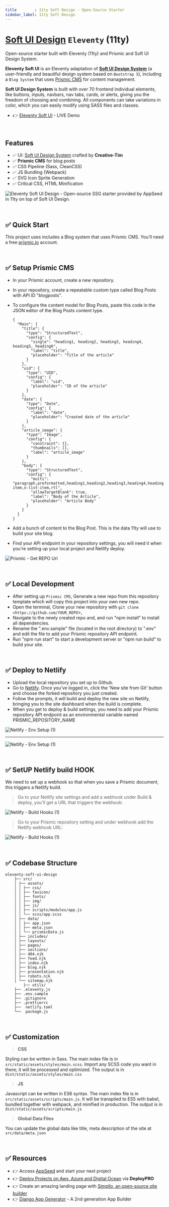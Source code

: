 ```yaml
---
title        : 11ty Soft Design - Open-Source Starter
sidebar_label: 11ty Soft Design
---
```


# [Soft UI Design](https://appseed.us/product/soft-ui-design/) `Eleventy` (11ty)

<SubHeading>Open-source starter built with Eleventy (11ty) and Prismic and Soft UI Design System.</SubHeading>

**Eleventy Soft UI** is an Eleventy adaptation of **[Soft UI Design System](https://appseed.us/product/soft-ui-design/)** (a user-friendly and beautiful design system based on `Bootstrap 5`), 
including a `Blog System` that uses [Prismic CMS](https://prismic.io/) for content management. 

**Soft UI Design System** is built with over 70 frontend individual elements, like buttons, inputs, navbars, nav tabs, cards, or alerts, giving you the freedom of choosing and combining. All components can take variations in color, which you can easily modify using SASS files and classes.

- 👉 [Eleventy Soft UI](https://eleventy-soft-ui.appseed-srv1.com/) - LIVE Demo

<br />

## **Features**

- ✅ UI: [Soft UI Design System](https://www.creative-tim.com/product/material-kit-pro-bs4?AFFILIATE=128200) crafted by **Creative-Tim**
- ✅ **Prismic CMS** for blog posts
- ✅ CSS Pipeline (Sass, CleanCSS)
- ✅ JS Bundling (Webpack)
- ✅ SVG Icon Sprite Generation
- ✅ Critical CSS, HTML Minification

![Eleventy Soft UI Design - Open-source SSG starter provided by AppSeed in 11ty on top of Soft UI Design.](https://user-images.githubusercontent.com/51070104/128602712-4b38f18d-2154-4899-a796-aec0f7435329.png)

<br />

## ✅ Quick Start

This project uses includes a Blog system that uses Prismic CMS. You'll need a free [prismic.io](http://prismic.io/) account.

<br />

## ✅ Setup Prismic CMS

- In your Prismic account, create a new repository.
- In your repository, create a repeatable custom type called Blog Posts with API ID "blogposts".
- To configure the content model for Blog Posts, paste this code in the JSON editor of the Blog Posts content type.

  ```
  {
    "Main": {
      "title": {
        "type": "StructuredText",
        "config": {
          "single": "heading1, heading2, heading3, heading4, heading5, heading6",
          "label": "title",
          "placeholder": "Title of the article"
        }
      },
      "uid": {
        "type": "UID",
        "config": {
          "label": "uid",
          "placeholder": "ID of the article"
        }
      },
      "date": {
        "type": "Date",
        "config": {
          "label": "date",
          "placeholder": "Created date of the article"
        }
      },
      "article_image": {
        "type": "Image",
        "config": {
          "constraint": {},
          "thumbnails": [],
          "label": "article_image"
        }
      },
      "body": {
        "type": "StructuredText",
        "config": {
          "multi": "paragraph,preformatted,heading1,heading2,heading3,heading4,heading5,heading6,strong,em,hyperlink,image,embed,list-item,o-list-item,rtl",
          "allowTargetBlank": true,
          "label": "Body of the Article",
          "placeholder": "Article Body"
        }
      }
    }
  }

  ```

- Add a bunch of content to the Blog Post. This is the data 11ty will use to build your site blog.
- Find your API endpoint in your repository settings, you will need it when you're setting up your local project and Netlify deploy.

![Prismic - Get REPO Url](https://github-production-user-asset-6210df.s3.amazonaws.com/51070104/266904490-55955e87-aaad-4c7c-879e-673d5f9f6467.png)

<br />

## ✅ Local Development

- After setting up `Prismic CMS`, Generate a new repo from this repository template which will copy this project into your own new repo.
- Open the terminal, Clone your new repository with `git clone <https://github.com/YOUR_REPO`>,
- Navigate to the newly created repo and, and run "npm install" to install all dependencies.
- Rename the ".env.sample" file (located in the root directory) to ".env" and edit the file to add your Prismic repository API endpoint.
- Run "npm run start" to start a development server or "npm run build" to build your site.

<br />

## ✅ Deploy to Netlify

- Upload the local repository you set up to Github.
- Go to [Netlify](https://app.netlify.com/). Once you’ve logged in, click the 'New site from Git' button and choose the forked repository you just created.
- Follow the prompts, it will build and deploy the new site on Netlify, bringing you to the site dashboard when the build is complete.
- When you get to deploy & build settings, you need to add your Prismic repository API endpoint as an environmental variable named PRISMIC_REPOSITORY_NAME

![Netlify - Env Setup (1)](https://github-production-user-asset-6210df.s3.amazonaws.com/51070104/266904687-527240f7-7253-4783-817c-dfcd274195e6.png)

---

![Netlify - Env Setup (1)](https://github-production-user-asset-6210df.s3.amazonaws.com/51070104/266904725-3a999c56-0584-4031-ad96-4d61ff484e70.png) 

<br />

## ✅ SetUP Netlify build HOOK 

We need to set up a webhook so that when you save a Prismic document, this triggers a Netlify build.

> Go to your Netlify site settings and add a webhook under Build & deploy, you'll get a URL that triggers the webhook:

![Netlify - Build Hooks (1)](https://github-production-user-asset-6210df.s3.amazonaws.com/51070104/266906665-7eded8af-f46d-480c-8a2b-488c28780133.png) 

> Go to your Prismic repository setting and under webhook add the Netlify webhook URL:

![Netlify - Build Hooks (1)](https://github-production-user-asset-6210df.s3.amazonaws.com/51070104/266906680-fe97bdea-4e3a-4c14-b6be-25de868ae3ad.png)

<br />

## ✅ Codebase Structure

```
eleventy-soft-ui-design
    ├── src/
    │ ├── assets/
    │ │ ├── css/
    │ │ ├── favicon/
    │ │ ├── fonts/
    │ │ ├── img/
    │ │ ├── js/
    │ │ ├── scripts/modules/app.js
    │ │ └── scss/app.scss
    │ ├── data/
    │ │ ├── app.json
    │ │ ├── meta.json
    │ │ └── prismicData.js
    │ ├── includes/
    │ ├── layouts/
    │ ├── pages/
    │ ├── sections/
    │ ├── 404.njk
    │ ├── feed.njk
    │ ├── index.njk
    │ ├── blog.njk
    │ ├── presentation.njk
    │ ├── robots.njk
    │ └── sitemap.njk
        ├── utils/
    ├── .eleventy.js
    ├── .env.sample
    ├── .gitignore
    ├── .prettierrc
    ├──  netlify.toml
    └──  package.js
```

<br />

## ✅ Customization

> **CSS**

Styling can be written in Sass. The main index file is in `src/static/assets/styles/main.scss`. Import any SCSS code you want in there; it will be processed and optimized. 
The output is in `dist/static/assets/styles/main.css`

> **JS**

Javascript can be written in ES6 syntax. The main index file is in `src/static/assets/scripts/main.js`. It will be transpiled to ES5 with babel, bundled together with webpack, and minified in production. 
The output is in `dist/static/assets/scripts/main.js`

> **Global Data Files**

You can update the global data like title, meta description of the site at `src/data/meta.json`

<br />

## ✅ Resources 

- 👉 Access [AppSeed](https://appseed.us/) and start your next project
- 👉 [Deploy Projects on Aws, Azure and Digital Ocean](https://www.docs.deploypro.dev/) via **DeployPRO**
- 👉 Create an amazing landing page with [Simpllo, an open-source site builder](https://www.simpllo.com/)
- 👉 [Django App Generator](https://app-generator.dev/django/) - A 2nd generation App Builder
